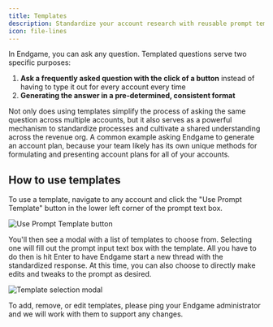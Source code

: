 ```yaml
---
title: Templates
description: Standardize your account research with reusable prompt templates
icon: file-lines
---
```


In Endgame, you can ask any question. Templated questions serve two specific purposes:

1. **Ask a frequently asked question with the click of a button** instead of having to type it out for every account every time
2. **Generating the answer in a pre-determined, consistent format**

Not only does using templates simplify the process of asking the same question across multiple accounts, but it also serves as a powerful mechanism to standardize processes and cultivate a shared understanding across the revenue org. A common example asking Endgame to generate an account plan, because your team likely has its own unique methods for formulating and presenting account plans for all of your accounts.

## How to use templates

To use a template, navigate to any account and click the "Use Prompt Template" button in the lower left corner of the prompt text box.

<img
  src="/images/Screenshot_2025-06-24_at_12.47.21_PM.png"
  alt="Use Prompt Template button"
/>

You'll then see a modal with a list of templates to choose from. Selecting one will fill out the prompt input text box with the template. All you have to do then is hit Enter to have Endgame start a new thread with the standardized response. At this time, you can also choose to directly make edits and tweaks to the prompt as desired.

<img
  src="/images/Screenshot_2025-06-24_at_12.49.34_PM.png"
  alt="Template selection modal"
/>

<Info>
  To add, remove, or edit templates, please ping your Endgame administrator and we will work with them to support any changes.
</Info>